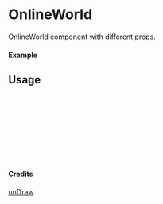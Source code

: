 
<Meta of={OnlineWorld} title="unDraw/OnlineWorld" />

# OnlineWorld

OnlineWorld component with different props.

#### Example

<Canvas of={OnlineWorld.Primary} />

## Usage

```ts
import { OnlineWorld } from "yadl-ui";

const Example = () => {
  return (
      <OnlineWorld />
  );
};

export default Example;
```

#### Credits
[unDraw](https://undraw.co/illustrations)
